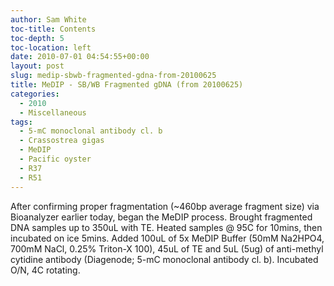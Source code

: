 ```yaml
---
author: Sam White
toc-title: Contents
toc-depth: 5
toc-location: left
date: 2010-07-01 04:54:55+00:00
layout: post
slug: medip-sbwb-fragmented-gdna-from-20100625
title: MeDIP - SB/WB Fragmented gDNA (from 20100625)
categories:
  - 2010
  - Miscellaneous
tags:
  - 5-mC monoclonal antibody cl. b
  - Crassostrea gigas
  - MeDIP
  - Pacific oyster
  - R37
  - R51
---
```


After confirming proper fragmentation (~460bp average fragment size) via Bioanalyzer earlier today, began the MeDIP process. Brought fragmented DNA samples up to 350uL with TE. Heated samples @ 95C for 10mins, then incubated on ice 5mins. Added 100uL of 5x MeDIP Buffer (50mM Na2HPO4, 700mM NaCl, 0.25% Triton-X 100), 45uL of TE and 5uL (5ug) of anti-methyl cytidine antibody (Diagenode; 5-mC monoclonal antibody cl. b). Incubated O/N, 4C rotating.
